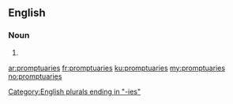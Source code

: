 ==English==

===Noun===
{{head|en|plural}}

# {{plural of|promptuary|lang=en}}

[[Category:English plurals ending in "-ies"]]

[[ar:promptuaries]]
[[fr:promptuaries]]
[[ku:promptuaries]]
[[my:promptuaries]]
[[no:promptuaries]]